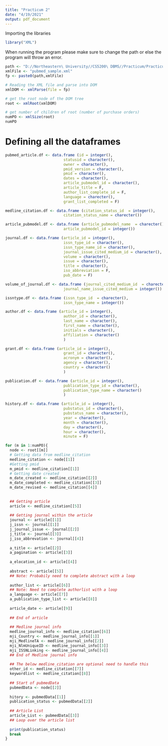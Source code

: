 ```yaml
---
title: "Practicum 2"
date: "4/19/2021"
output: pdf_document
---
```


Importing the libraries
```r
library("XML")
```

When running the program please make sure to change the path or else the program will throw an error. 
```r
path <- "D://Northeastern\ University//CS5200\ DBMS//Practicum/Practicum\ 2/"
xmlFile <- "pubmed_sample.xml"
fp <- paste0(path,xmlFile)
```

```r
# Reading the XML file and parse into DOM
xmlDOM <- xmlParse(file = fp)

# get the root node of the DOM tree
root <- xmlRoot(xmlDOM)
```

```r
# get number of children of root (number of purchase orders)
numPO <- xmlSize(root)
numPO
```

# Defining all the dataframes
```r
pubmed_article.df <- data.frame (id = integer(),
                          statusid = character(),
                          owner = character(),
                          pmid_version = character(),
                          pmid = character(),
                          dates = character(),
                          article_pubmodel_id = character(),
                          article_title = F,
                          author_list_complete_id = F,
                          language = charecter(),
                          grant_list_completed = F)

medline_citation.df <- data.frame (citation_status_id  = integer(),
                          citation_status_name = charecter())

article_pubmodel.df <- data.frame (article_pubmodel_name  = charecter(),
                          article_pubmodel_id = integer())

journal.df <- data.frame (article_id = integer(),
                          issn_type_id = character(),
                          issn_type_name_id = character(),
                          journal_issue_cited_medium_id = character(),
                          volume = character(),
                          issue = character(),
                          title = character(),
                          iso_abbreviation = F,
                          pub_date = F)

volume_of_journal.df <- data.frame (journal_cited_medium_id  = charecter(),
                          journal_name_issue_cited_medium = integer())

issntype.df <- data.frame (issn_type_id  = charecter(),
                          issn_type_name = integer())

author.df <- data.frame (article_id = integer(),
                          author_id = character(),
                          last_name = character(),
                          first_name = character(),
                          initials = character(),
                          affiliation = character()
                          )

grant.df <- data.frame (article_id = integer(),
                          grant_id = character(),
                          acronym = character(),
                          agency = character(),
                          country = character()
                          )

publication.df <- data.frame (article_id = integer(),
                          publication_type_id = character(),
                          publication_type_name = character()
                          )

history.df <- data.frame (article_id = integer(),
                          pubstatus_id = character(),
                          pubstatus_name = character(),
                          year = character(),
                          month = character(),
                          day = character(),
                          hour = character(),
                          minute = F)

```

```r

for (m in 1:numPO){
  node <- root[[m]]
  # Getting data from medline_citation
  medline_citation <- node[[1]]
  #Getting pmid
  m_pmid <- medline_citation[[1]]
  # Getting date created
  m_date_created <- medline_citation[[2]]
  m_date_completed <- medline_citation[[3]]
  m_date_revised <- medline_citation[[4]]
  
  
  ## Getting article
  article <- medline_citation[[5]]
  
  ## Getting journal within the article
  journal <- article[[1]]
  j_issn <- journal[[1]]
  j_journal_issue <- journal[[2]]
  j_title <- journal[[3]]
  j_iso_abbrevation <- journal[[4]]
  
  a_title <- article[[2]]
  a_pagination <- article[[3]]
  
  a_elocation_id <- article[[4]]
  
  abstract <- article[[5]]
  ## Note: Probabily need to complete abstract with a loop
  
  author_list <- article[[6]]  
  ## Note: Need to complete authorlist with a loop
  a_language <- article[[7]]
  a_publication_type_list <- article[[8]]
  
  article_date <- article[[9]]
  
  ## End of article
  
  ## Medline journal info
  medline_journal_info <- medline_citation[[6]]
  mji_Country <- medline_journal_info[[1]]
  mji_MedlineTA <- medline_journal_info[[2]]
  mji_NlmUniqueID <- medline_journal_info[[3]]
  mji_ISSNLinking <- medline_journal_info[[4]]
  ## End of Medline journal info
  
  ## The below medline_citation are optional need to handle this
  other_id <- medline_citation[[7]]
  keywordlist <- medline_citation[[8]]
  
  ## Start of pubmedData
  pubmedData <- node[[2]]
  
  hitory <- pubmedData[[1]]
  publication_status <- pubmedData[[2]]
  
  ## Article List
  article_List <- pubmedData[[3]]
  ## Loop over the article list 
  
  print(publication_status)
  break
}




```
